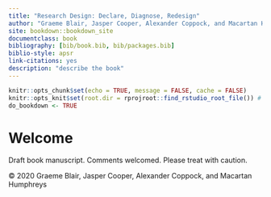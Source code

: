 ```yaml
--- 
title: "Research Design: Declare, Diagnose, Redesign"
author: "Graeme Blair, Jasper Cooper, Alexander Coppock, and Macartan Humphreys"
site: bookdown::bookdown_site
documentclass: book
bibliography: [bib/book.bib, bib/packages.bib]
biblio-style: apsr
link-citations: yes
description: "describe the book"
---
```



```r
knitr::opts_chunk$set(echo = TRUE, message = FALSE, cache = FALSE)
knitr::opts_knit$set(root.dir = rprojroot::find_rstudio_root_file()) # files are all relative to RStudio project home
do_bookdown <- TRUE
```

# Welcome {-} 

Draft book manuscript. Comments welcomed. Please treat with caution.

&copy; 2020 Graeme Blair, Jasper Cooper, Alexander Coppock, and Macartan Humphreys